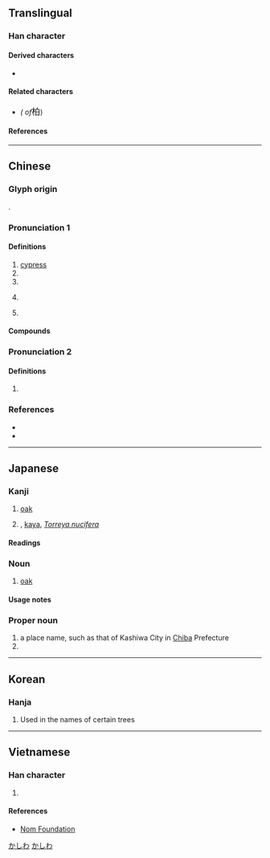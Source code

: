 {{also|栢}}
{{character info/new}}
==Translingual==

===Han character===
{{Han char|rn=75|rad=木|as=05|sn=9|four=46900|canj=DHA|ids=⿰木白}}

====Derived characters====
* {{l|mul|[[𫢾]], [[湐]], [[𬝌]]}}

====Related characters====
* {{l|mul|[[栢]]}} ''({{w|Variant Chinese character|Variant form}} of ''<big>柏</big>)

====References====
{{Han ref|kx=0518.220|dkj=14617|dj=0906.210|hdz=21185.030|uh=67CF}}

----

==Chinese==
{{zh-forms|alt=栢}}
{{zh-wp|zh:柏科|en:Cupressaceae}}

===Glyph origin===
{{Han etym}}
{{Han compound|木|t1=tree|白|ls=psc|c1=s|c2=p}}.

===Pronunciation 1===
{{zh-pron
|m=bǎi,bó,1nb=colloquial,1nc=standard in Mainland,1nd=variant in Taiwan,2nb=literary,2nc=standard in Mainland and Taiwan
|m_note=Mainland: bó - standard only in foreign names, e.g. {{zh-l|*柏林}}, {{zh-l|柏拉圖|tr=-}}; bǎi - used for other senses
|c=paak3,baak3
|h=pfs=pak
|mn=xm,qz,tw:peh/zz:peeh/xm,zz,tw:pek/qz:piak
|mn_note=peh/peeh - vernacular; pek/piak - literary
|mn-t=bêh4
|mc=y
|oc=y
|cat=n
}}

====Definitions====
{{zh-hanzi}}

# [[cypress]]
# {{zh-alt-form|伯}}
# {{zh-alt-form|迫}}
# {{zh-div|國}} {{place|zh|t=Bai|t2=Bo|a=an ancient|state|in modern|p/Henan}}
# {{surname|zh}}

====Compounds====
{{zh-der|側柏|刺柏|卷柏|扁柏|朱柏廬|東柏林|松柏|松柏之堅|松柏之壽|松柏之茂|松柏園|松柏後凋|松柏節操|松柏長青|柏京其|柏克|柏克萊|柏卡里|柏吉烏斯|柏塞麥|柏子|柏府|柏拉圖|柏木|柏木油|柏林|柏林劇團|柏林圍牆|柏林大學|柏林影展|柏林會議|柏林樂派|柏柏人|柏格曼|柏格森|柏梁臺|柏梁詩|柏梁體|柏樹|柏油|柏油紙|柏油路|柏濩|柏翳|柏臺|柏臺烏府|柏舟|柏舟之痛|柏舟之節|柏舟之誓|柏舟操|柏鄉縣|柏酒|柏金|柏青哥|柏頓|柏高|桂宮柏寢|檉柏|檜柏|歲寒松柏|玉柏|石刁柏|精忠柏|羅漢柏|西柏林|赫柏定律|都柏林|餐松啖柏|餐松食柏|龍柏|柏原|柏楊}}

===Pronunciation 2===
{{zh-pron
|m=bò,bó,1nb=standard in Mainland,2nb=standard in Taiwan
|c=baak3,paak3
|h=pfs=pak
|mn-t=bêh4
|cat=
}}

====Definitions====
{{zh-hanzi}}

# {{zh-alt-form|檗|dot=,}} {{zh-used|黃柏|nocap=1}}

===References===
* {{R:twedu|A01907}}
* {{R:yue:Hanzi}}

----

==Japanese==
{{wp|lang=ja}}

===Kanji===
{{ja-kanji|grade=|rs=木05}}

# [[oak]]
# {{qualifier|rare}} {{vern|Japanese nutmeg yew}}, [[kaya]], ''[[Torreya nucifera]]''

====Readings====
{{ja-readings
|goon=ひゃく
|kanon=はく
|kun=かしわ-, かえ-, かや-
|nanori=かい, かし
}}

===Noun===
{{ja-noun|かしわ|カシワ}}

# [[oak]]

====Usage notes====
{{U:ja:biology|カシワ}}

===Proper noun===
{{ja-pos|かしわ|proper}}

# a place name, such as that of Kashiwa City in [[Chiba]] Prefecture
# {{given name|ja|female|sort=かしわ}}

[[Category:ja:Cities|かしわ]]
[[Category:ja:Oaks|かしわ]]

----

==Korean==

===Hanja===
{{ko-hanja|hangeul=백|eumhun=|}}

# Used in the names of certain trees
----

==Vietnamese==

===Han character===
{{vi-hantu|rs=木05|[[bách]], [[bá]]}}

# {{rfdef|vi|sort=木05}}

====References====
* [http://nomfoundation.org/common/nom_details.php?codepoint=67CF Nom Foundation]